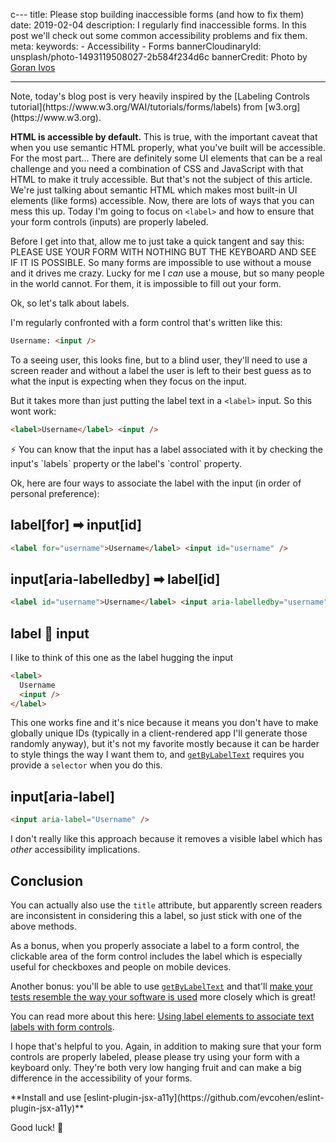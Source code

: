 c--- title: Please stop building inaccessible forms (and how to fix them) date:
2019-02-04 description: I regularly find inaccessible forms. In this post we'll
check out some common accessibility problems and fix them. meta: keywords: -
Accessibility - Forms bannerCloudinaryId:
unsplash/photo-1493119508027-2b584f234d6c bannerCredit: Photo by
[Goran Ivos](https://unsplash.com/photos/iacpoKgpBAM)

---

<callout-info class="aside">
  Note, today's blog post is very heavily inspired by the [Labeling Controls
  tutorial](https://www.w3.org/WAI/tutorials/forms/labels) from
  [w3.org](https://www.w3.org).
</callout-info>

**HTML is accessible by default.** This is true, with the important caveat that
when you use semantic HTML properly, what you've built will be accessible. For
the most part... There are definitely some UI elements that can be a real
challenge and you need a combination of CSS and JavaScript with that HTML to
make it truly accessible. But that's not the subject of this article. We're just
talking about semantic HTML which makes most built-in UI elements (like forms)
accessible. Now, there are lots of ways that you can mess this up. Today I'm
going to focus on `<label>` and how to ensure that your form controls (inputs)
are properly labeled.

Before I get into that, allow me to just take a quick tangent and say this:
PLEASE USE YOUR FORM WITH NOTHING BUT THE KEYBOARD AND SEE IF IT IS POSSIBLE. So
many forms are impossible to use without a mouse and it drives me crazy. Lucky
for me I _can_ use a mouse, but so many people in the world cannot. For them, it
is impossible to fill out your form.

Ok, so let's talk about labels.

I'm regularly confronted with a form control that's written like this:

```html
Username: <input />
```

To a seeing user, this looks fine, but to a blind user, they'll need to use a
screen reader and without a label the user is left to their best guess as to
what the input is expecting when they focus on the input.

But it takes more than just putting the label text in a `<label>` input. So this
wont work:

```html
<label>Username</label> <input />
```

<callout-info class="aside">
  ⚡️ You can know that the input has a label associated with it by checking the
  input's `labels` property or the label's `control` property.
</callout-info>

Ok, here are four ways to associate the label with the input (in order of
personal preference):

## label[for] ➡ input[id]

```html
<label for="username">Username</label> <input id="username" />
```

## input[aria-labelledby] ➡ label[id]

```html
<label id="username">Username</label> <input aria-labelledby="username" />
```

## label 🤗 input

<callout-info class="aside">
  I like to think of this one as the label hugging the input
</callout-info>

```html
<label>
  Username
  <input />
</label>
```

This one works fine and it's nice because it means you don't have to make
globally unique IDs (typically in a client-rendered app I'll generate those
randomly anyway), but it's not my favorite mostly because it can be harder to
style things the way I want them to, and
[`getByLabelText`](https://testing-library.com/docs/api-queries#getbylabeltext)
requires you provide a `selector` when you do this.

## input[aria-label]

```html
<input aria-label="Username" />
```

I don't really like this approach because it removes a visible label which has
_other_ accessibility implications.

## Conclusion

You can actually also use the `title` attribute, but apparently screen readers
are inconsistent in considering this a label, so just stick with one of the
above methods.

As a bonus, when you properly associate a label to a form control, the clickable
area of the form control includes the label which is especially useful for
checkboxes and people on mobile devices.

Another bonus: you'll be able to use
[`getByLabelText`](https://testing-library.com/docs/api-queries#getbylabeltext)
and that'll
[make your tests resemble the way your software is used](https://testing-library.com/docs/guiding-principles)
more closely which is great!

You can read more about this here:
[Using label elements to associate text labels with form controls](https://www.w3.org/TR/WCAG20-TECHS/H44.html).

I hope that's helpful to you. Again, in addition to making sure that your form
controls are properly labeled, please please try using your form with a keyboard
only. They're both very low hanging fruit and can make a big difference in the
accessibility of your forms.

<callout-success>
  **Install and use
  [eslint-plugin-jsx-a11y](https://github.com/evcohen/eslint-plugin-jsx-a11y)**
</callout-success>

Good luck! 💪
